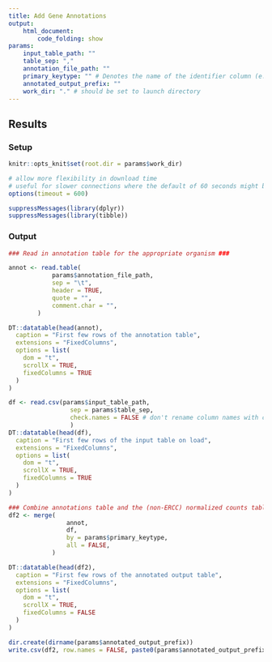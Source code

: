 ```yaml
---
title: Add Gene Annotations
output: 
    html_document:
        code_folding: show
params:
    input_table_path: ""
    table_sep: ","
    annotation_file_path: ""
    primary_keytype: "" # Denotes the name of the identifier column (e.g. ENSEMBL, TAIR)
    annotated_output_prefix: ""
    work_dir: "." # should be set to launch directory 
---
```


## Results {.tabset}

### Setup
```r
knitr::opts_knit$set(root.dir = params$work_dir)
```

```r
# allow more flexibility in download time
# useful for slower connections where the default of 60 seconds might be exceeded
options(timeout = 600)

suppressMessages(library(dplyr))
suppressMessages(library(tibble))
```

### Output
```r
### Read in annotation table for the appropriate organism ###

annot <- read.table(
            params$annotation_file_path,
            sep = "\t",
            header = TRUE,
            quote = "",
            comment.char = "",
        )

DT::datatable(head(annot),
  caption = "First few rows of the annotation table",
  extensions = "FixedColumns",
  options = list(
    dom = "t",
    scrollX = TRUE,
    fixedColumns = TRUE
  )
)
```

```r
df <- read.csv(params$input_table_path,
                 sep = params$table_sep,
                 check.names = FALSE # don't rename column names with check.names
                 )
DT::datatable(head(df),
  caption = "First few rows of the input table on load",
  extensions = "FixedColumns",
  options = list(
    dom = "t",
    scrollX = TRUE,
    fixedColumns = TRUE
  )
)
```

```r
### Combine annotations table and the (non-ERCC) normalized counts table
df2 <- merge(
                annot,
                df,
                by = params$primary_keytype,
                all = FALSE,
            )

DT::datatable(head(df2),
  caption = "First few rows of the annotated output table",
  extensions = "FixedColumns",
  options = list(
    dom = "t",
    scrollX = TRUE,
    fixedColumns = FALSE
  )
)

dir.create(dirname(params$annotated_output_prefix))
write.csv(df2, row.names = FALSE, paste0(params$annotated_output_prefix, "differential_expression.csv"))
```